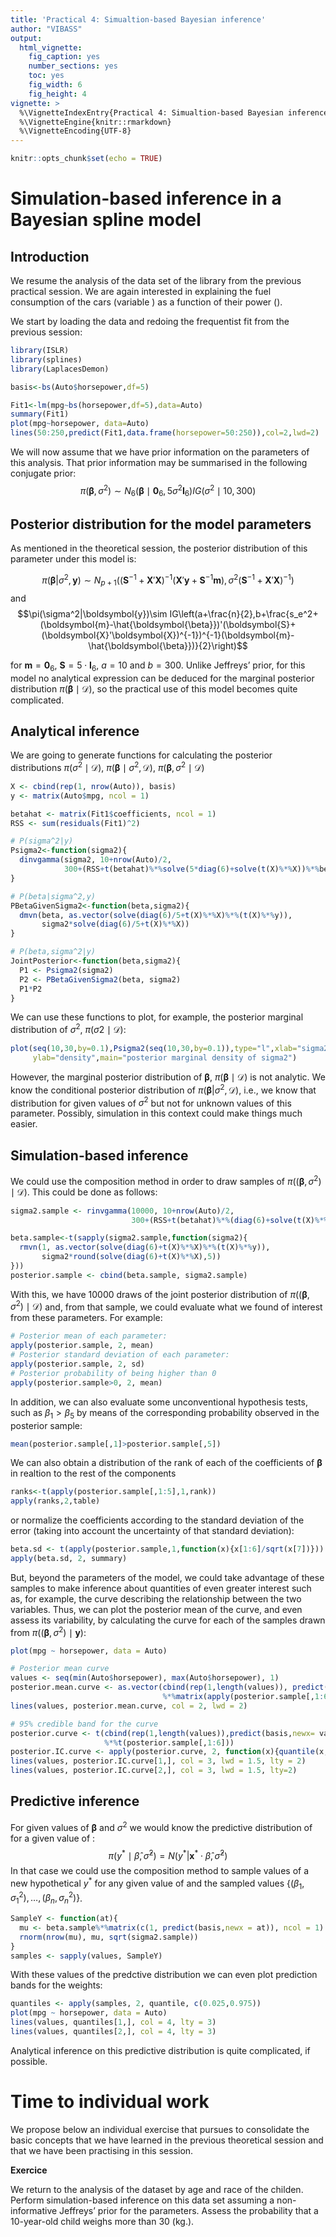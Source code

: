 ```yaml
---
title: 'Practical 4: Simualtion-based Bayesian inference'
author: "VIBASS"
output:
  html_vignette:
    fig_caption: yes
    number_sections: yes
    toc: yes
    fig_width: 6
    fig_height: 4
vignette: >
  %\VignetteIndexEntry{Practical 4: Simualtion-based Bayesian inference}
  %\VignetteEngine{knitr::rmarkdown}
  %\VignetteEncoding{UTF-8}
---
```


```r
knitr::opts_chunk$set(echo = TRUE)
```

# Simulation-based inference in a Bayesian spline model

## Introduction 

We resume the analysis of the \texttt{Auto} data set of the \texttt{ISLR} library from the previous practical session. We are again interested in explaining the fuel consumption of the cars  (variable \texttt{mpg}) as a function of their power (\texttt{horsepower}).

We start by loading the data and redoing the frequentist fit from the previous session:

```r
library(ISLR)
library(splines)
library(LaplacesDemon)

basis<-bs(Auto$horsepower,df=5)

Fit1<-lm(mpg~bs(horsepower,df=5),data=Auto)
summary(Fit1)
plot(mpg~horsepower, data=Auto)
lines(50:250,predict(Fit1,data.frame(horsepower=50:250)),col=2,lwd=2)
```

We will now assume that we have prior information on the parameters of this analysis. That prior information may be summarised in the following conjugate prior:
$$\pi(\boldsymbol{\beta},\sigma^2)\sim N_6(\boldsymbol{\beta}\mid\mathbf{0}_6,5\sigma^2\mathbf{I}_6)IG(\sigma^2\mid 10,300)$$

## Posterior distribution for the model parameters

As mentioned in the theoretical session, the posterior distribution of this parameter under this model is:

$$\pi(\boldsymbol{\beta}|\sigma^2,\boldsymbol{y})\sim N_{p+1}\left((\boldsymbol{S}^{-1}+\boldsymbol{X}'\boldsymbol{X})^{-1}(\boldsymbol{X}'\boldsymbol{y}+\boldsymbol{S}^{-1}\boldsymbol{m}),\sigma^2(\boldsymbol{S}^{-1}+\boldsymbol{X}'\boldsymbol{X})^{-1}\right)$$
and
$$\pi(\sigma^2|\boldsymbol{y})\sim IG\left(a+\frac{n}{2},b+\frac{s_e^2+(\boldsymbol{m}-\hat{\boldsymbol{\beta}})'(\boldsymbol{S}+(\boldsymbol{X}'\boldsymbol{X})^{-1})^{-1}(\boldsymbol{m}-\hat{\boldsymbol{\beta}})}{2}\right)$$

for $\textbf{m}=\textbf{0}_6$, $\textbf{S}=5\cdot\textbf{I}_6$, $a=10$ and $b=300$. Unlike Jeffreys' prior, for this model no analytical expression can be deduced for the marginal posterior distribution $\pi(\boldsymbol{\beta}\mid\mathcal{D})$, so the practical use of this model becomes quite complicated.

## Analytical inference 

We are going to generate functions for calculating the posterior distributions $\pi(\sigma^2\mid \mathcal{D})$, $\pi(\boldsymbol{\beta}\mid \sigma^2, \mathcal{D})$, $\pi(\boldsymbol{\beta}, \sigma^2 \mid \mathcal{D})$
```r
X <- cbind(rep(1, nrow(Auto)), basis)
y <- matrix(Auto$mpg, ncol = 1)

betahat <- matrix(Fit1$coefficients, ncol = 1)
RSS <- sum(residuals(Fit1)^2)

# P(sigma^2|y)
Psigma2<-function(sigma2){
  dinvgamma(sigma2, 10+nrow(Auto)/2, 
            300+(RSS+t(betahat)%*%solve(5*diag(6)+solve(t(X)%*%X))%*%betahat)/2)
}

# P(beta|sigma^2,y)
PBetaGivenSigma2<-function(beta,sigma2){
  dmvn(beta, as.vector(solve(diag(6)/5+t(X)%*%X)%*%(t(X)%*%y)),
       sigma2*solve(diag(6)/5+t(X)%*%X))
}

# P(beta,sigma^2|y)  
JointPosterior<-function(beta,sigma2){
  P1 <- Psigma2(sigma2)
  P2 <- PBetaGivenSigma2(beta, sigma2)
  P1*P2
}
```

We can use these functions to plot, for example, the posterior marginal distribution of $\sigma^2$, $\pi(\sigma2\mid\mathcal{D})$:

```r
plot(seq(10,30,by=0.1),Psigma2(seq(10,30,by=0.1)),type="l",xlab="sigma2",
     ylab="density",main="posterior marginal density of sigma2")
```

However, the marginal posterior distribution of $\boldsymbol{\beta}$, $\pi(\boldsymbol{\beta}\mid \mathcal{D})$ is not analytic. We know the conditional posterior distribution of $\pi(\boldsymbol{\beta}|\sigma^2, \mathcal{D})$, i.e., we know that distribution for given values of $\sigma^2$ but not for unknown values of this parameter. Possibly, simulation in this context could make things much easier.

## Simulation-based inference 

We could use the composition method in order to draw samples of $\pi((\boldsymbol{\beta},\sigma^2)\mid \mathcal{D})$. This could be done as follows:

```r
sigma2.sample <- rinvgamma(10000, 10+nrow(Auto)/2, 
                           300+(RSS+t(betahat)%*%(diag(6)+solve(t(X)%*%X))%*%betahat)/2)

beta.sample<-t(sapply(sigma2.sample,function(sigma2){
  rmvn(1, as.vector(solve(diag(6)+t(X)%*%X)%*%(t(X)%*%y)),
       sigma2*round(solve(diag(6)+t(X)%*%X),5))
}))
posterior.sample <- cbind(beta.sample, sigma2.sample)
```
With this, we have 10000 draws of the joint posterior distribution of $\pi((\boldsymbol{\beta},\sigma^2)\mid \mathcal{D})$ and, from that sample, we could evaluate what we found of interest from these parameters. For example:

```r
# Posterior mean of each parameter:
apply(posterior.sample, 2, mean)
# Posterior standard deviation of each parameter:
apply(posterior.sample, 2, sd)
# Posterior probability of being higher than 0
apply(posterior.sample>0, 2, mean)
```

In addition, we can also evaluate some unconventional hypothesis tests, such as $\beta_1>\beta_5$ by means of the corresponding probability observed in the posterior sample:

```r
mean(posterior.sample[,1]>posterior.sample[,5])
```
We can also obtain a distribution of the rank of each of the coefficients of $\boldsymbol{\beta}$ in realtion to the rest of the components
```r
ranks<-t(apply(posterior.sample[,1:5],1,rank))
apply(ranks,2,table)
```
or normalize the coefficients according to the standard deviation of the error (taking into account the uncertainty of that standard deviation):
```r
beta.sd <- t(apply(posterior.sample,1,function(x){x[1:6]/sqrt(x[7])}))
apply(beta.sd, 2, summary)
```

But, beyond the parameters of the model, we could take advantage of these samples to make inference about quantities of even greater interest such as, for example, the curve describing the relationship between the two variables. Thus, we can plot the posterior mean of the curve, and even assess its variability, by calculating the curve for each of the samples drawn from $\pi((\boldsymbol{\beta},\sigma^2)\mid \textbf{y})$:

```r
plot(mpg ~ horsepower, data = Auto)

# Posterior mean curve
values <- seq(min(Auto$horsepower), max(Auto$horsepower), 1)
posterior.mean.curve <- as.vector(cbind(rep(1,length(values)), predict(basis,newx = values)) 
                                  %*%matrix(apply(posterior.sample[,1:6], 2, mean),ncol=1))
lines(values, posterior.mean.curve, col = 2, lwd = 2)

# 95% credible band for the curve
posterior.curve <- t(cbind(rep(1,length(values)),predict(basis,newx= values)) 
                     %*%t(posterior.sample[,1:6]))
posterior.IC.curve <- apply(posterior.curve, 2, function(x){quantile(x, c(0.025,0.975))})
lines(values, posterior.IC.curve[1,], col = 3, lwd = 1.5, lty = 2)
lines(values, posterior.IC.curve[2,], col = 3, lwd = 1.5, lty=2)
```

## Predictive inference
For given values of $\boldsymbol{\beta}$ and $\sigma^2$ we would know the predictive distribution of \texttt{y} for a given value of \texttt{horsepower}:
$$\pi(y^*\mid \hat{\beta},\hat{\sigma}^2)=N(y^*|\textbf{x}^*\cdot\hat{\beta},\hat{\sigma}^2)$$ 
In that case we could use the composition method to sample values of a new hypothetical $y^*$ for any given value of \texttt{horsepower} and the sampled values $\{(\beta_1,\sigma_1^2),\ldots,(\beta_n,\sigma_n^2)\}$.

```r
SampleY <- function(at){
  mu <- beta.sample%*%matrix(c(1, predict(basis,newx = at)), ncol = 1)
  rnorm(nrow(mu), mu, sqrt(sigma2.sample))
}
samples <- sapply(values, SampleY)
```

With these values of the predctive distribution we can even plot prediction bands for the weights:
```r
quantiles <- apply(samples, 2, quantile, c(0.025,0.975))
plot(mpg ~ horsepower, data = Auto)
lines(values, quantiles[1,], col = 4, lty = 3)
lines(values, quantiles[2,], col = 4, lty = 3)
```

Analytical inference on this predictive distribution is quite complicated, if possible.

# Time to individual work

We propose below an individual exercise that pursues to consolidate the basic concepts that we have learned in the previous theoretical session and that we have been practising in this session. 

**Exercice** 

We return to the analysis of the dataset \texttt{Weights} by age and race of the childen. Perform simulation-based inference on this data set assuming a non-informative Jeffreys' prior for the parameters. Assess the probability that a 10-year-old child weighs more than 30 (kg.).
